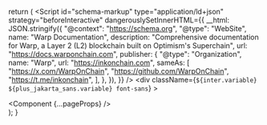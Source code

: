 
  return (
    <ThemeProvider attribute="class">
      <Script
        id="schema-markup"
        type="application/ld+json"
        strategy="beforeInteractive"
        dangerouslySetInnerHTML={{
          __html: JSON.stringify({
            "@context": "https://schema.org",
            "@type": "WebSite",
            name: "Warp Documentation",
            description:
              "Comprehensive documentation for Warp, a Layer 2 (L2) blockchain built on Optimism's Superchain",
            url: "https://docs.warponchain.com",
            publisher: {
              "@type": "Organization",
              name: "Warp",
              url: "https://inkonchain.com",
              sameAs: [
                "https://x.com/WarpOnChain",
                "https://github.com/WarpOnChain",
                "https://t.me/inkonchain",
              ],
            },
          }),
        }}
      />
      <div
        className={`${inter.variable} ${plus_jakarta_sans.variable} font-sans`}
      >
        <div className="bg-white dark:bg-magic-black">
          <Component {...pageProps} />
        </div>
      </div>
      <ClientOnlyAskCookbook />
    </ThemeProvider>
  );
}

